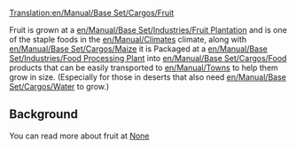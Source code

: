 [[Translation:en/Manual/Base Set/Cargos/Fruit]]

{{en/Cargo|name=Fruit
|image=en/Fruit.png|produced=[[en/Manual/Base Set/Industries/Fruit Plantation]]
|accepted=[[en/Manual/Base Set/Industries/Food Processing Plant]]
}}

Fruit is grown at a [[en/Manual/Base Set/Industries/Fruit Plantation]] and is one of the staple foods in the [[en/Manual/Climates]] climate, along with [[en/Manual/Base Set/Cargos/Maize]] it is Packaged at a [[en/Manual/Base Set/Industries/Food Processing Plant]]
into [[en/Manual/Base Set/Cargos/Food]] products that can be easily transported to [[en/Manual/Towns]] to help them grow in size. (Especially for those in deserts that also need [[en/Manual/Base Set/Cargos/Water]] to grow.)

== Background ==

You can read more about fruit at [https://www.wikipedia.org/wiki/fruit None]